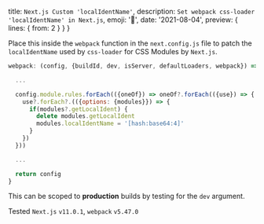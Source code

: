   title: `Next.js Custom 'localIdentName'`,
  description: `Set webpack css-loader 'localIdentName' in Next.js`,
  emoji: '🔼',
  date: '2021-08-04',
  preview: {
    lines: {
      from: 2
    }
  }
}

Place this inside the `webpack` function in the `next.config.js` file to patch the `localIdentName` used by `css-loader` for CSS Modules by `Next.js`.

```js
webpack: (config, {buildId, dev, isServer, defaultLoaders, webpack}) => {

  ...

  config.module.rules.forEach(({oneOf}) => oneOf?.forEach(({use}) => {
    use?.forEach?.(({options: {modules}}) => {
      if(modules?.getLocalIdent) {
        delete modules.getLocalIdent
        modules.localIdentName = '[hash:base64:4]'
      }
    })
  }))

  ...

  return config
}
```

This can be scoped to **production** builds by testing for the `dev` argument.

Tested `Next.js` `v11.0.1`, `webpack` `v5.47.0`
